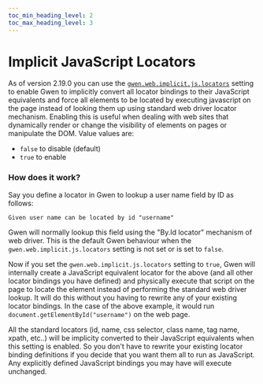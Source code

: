 ```yaml
--- 
toc_min_heading_level: 2
toc_max_heading_level: 3
---
```



# Implicit JavaScript Locators

As of version 2.19.0 you can use the [`gwen.web.implicit.js.locators`](/docs/settings/reference#gwen-web-implicit-js-locators) setting to enable Gwen to implicitly convert all locator bindings to their JavaScript equivalents and force all elements to be located by executing javascript on the page instead of looking them up using standard web driver locator mechanism. Enabling this is useful when dealing with web sites that dynamically render or change the visibility of elements on pages or manipulate the DOM. Value values are:
  - `false` to disable (default)
  - `true` to enable

### How does it work?

Say you define a locator in Gwen to lookup a user name field by ID as follows:

`Given user name can be located by id "username"`

Gwen will normally lookup this field using the "By.Id locator" mechanism of web driver. This is the default Gwen behaviour when the `gwen.web.implicit.js.locators` setting is not set or is set to `false`.

Now if you set the `gwen.web.implicit.js.locators` setting to `true`, Gwen will internally create a JavaScript equivalent locator for the above (and all other locator bindings you have defined) and physically execute that script on the page to locate the element instead of performing the standard web driver lookup. It will do this without you having to rewrite any of your existing locator bindings. In the case of the above example, it would run `document.getElementById("username")` on the web page.

All the standard locators (id, name, css selector, class name, tag name, xpath, etc..) will be implicity converted to their JavaScript equivalents when this setting is enabled. So you don't have to rewrite your existing locator binding definitions if you decide that you want them all to run as JavaScript. Any explicitly defined JavaScript bindings you may have will execute unchanged. 

